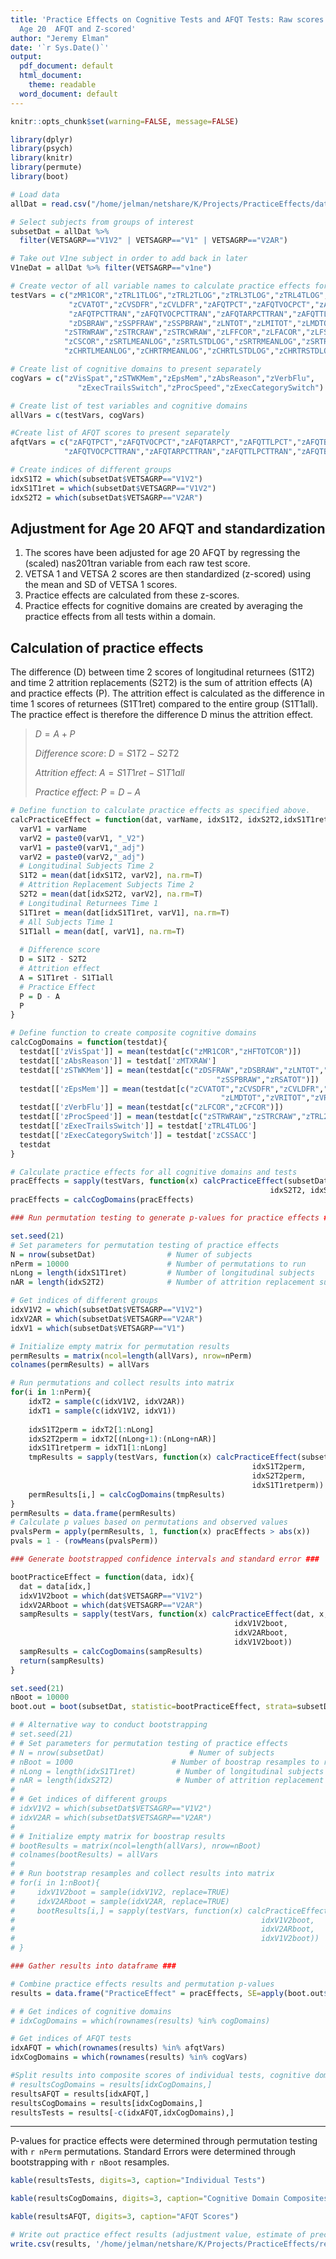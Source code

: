 ```yaml
---
title: 'Practice Effects on Cognitive Tests and AFQT Tests: Raw scores adjusted for
  Age 20  AFQT and Z-scored'
author: "Jeremy Elman"
date: '`r Sys.Date()`'
output:
  pdf_document: default
  html_document:
    theme: readable
  word_document: default
---
```


```r
knitr::opts_chunk$set(warning=FALSE, message=FALSE)
```

```r
library(dplyr)
library(psych)
library(knitr)
library(permute)
library(boot)
```

```r
# Load data
allDat = read.csv("/home/jelman/netshare/K/Projects/PracticeEffects/data/CogData_NAS201TRAN_Adj_Zscored.csv")

# Select subjects from groups of interest
subsetDat = allDat %>%
  filter(VETSAGRP=="V1V2" | VETSAGRP=="V1" | VETSAGRP=="V2AR")

# Take out V1ne subject in order to add back in later
V1neDat = allDat %>% filter(VETSAGRP=="v1ne")

# Create vector of all variable names to calculate practice effects for
testVars = c("zMR1COR","zTRL1TLOG","zTRL2TLOG","zTRL3TLOG","zTRL4TLOG","zTRL5TLOG","zCSSACC","zMTXRAW","zCVA1RAW",
             "zCVATOT","zCVSDFR","zCVLDFR","zAFQTPCT","zAFQTVOCPCT","zAFQTARPCT","zAFQTTLPCT","zAFQTBXPCT",
             "zAFQTPCTTRAN","zAFQTVOCPCTTRAN","zAFQTARPCTTRAN","zAFQTTLPCTTRAN","zAFQTBXPCTTRAN","zDSFRAW",
             "zDSBRAW","zSSPFRAW","zSSPBRAW","zLNTOT","zLMITOT","zLMDTOT","zVRITOT","zVRDTOT","zVRCTOT","zHFTOTCOR",
            "zSTRWRAW","zSTRCRAW","zSTRCWRAW","zLFFCOR","zLFACOR","zLFSCOR","zLFCOR","zCFANCOR","zCFBNCOR","zCFCOR",
            "zCSCOR","zSRTLMEANLOG","zSRTLSTDLOG","zSRTRMEANLOG","zSRTRSTDLOG","zSRTGMEANLOG","zSRTGSTDLOG",
            "zCHRTLMEANLOG","zCHRTRMEANLOG","zCHRTLSTDLOG","zCHRTRSTDLOG","zCHRTGMEANLOG","zCHRTGSTDLOG","zRSATOT")

# Create list of cognitive domains to present separately
cogVars = c("zVisSpat","zSTWKMem","zEpsMem","zAbsReason","zVerbFlu",
               "zExecTrailsSwitch","zProcSpeed","zExecCategorySwitch")

# Create list of test variables and cognitive domains
allVars = c(testVars, cogVars)

#Create list of AFQT scores to present separately
afqtVars = c("zAFQTPCT","zAFQTVOCPCT","zAFQTARPCT","zAFQTTLPCT","zAFQTBXPCT","zAFQTPCTTRAN",
            "zAFQTVOCPCTTRAN","zAFQTARPCTTRAN","zAFQTTLPCTTRAN","zAFQTBXPCTTRAN")

# Create indices of different groups
idxS1T2 = which(subsetDat$VETSAGRP=="V1V2")
idxS1T1ret = which(subsetDat$VETSAGRP=="V1V2")
idxS2T2 = which(subsetDat$VETSAGRP=="V2AR")
```

## Adjustment for Age 20 AFQT and standardization

1. The scores have been adjusted for age 20 AFQT by regressing the (scaled) nas201tran variable from each raw test score. 
2. VETSA 1 and VETSA 2 scores are then standardized (z-scored) using the mean and SD of VETSA 1 scores. 
3. Practice effects are calculated from these z-scores.
4. Practice effects for cognitive domains are created by averaging the practice effects from all tests within a domain.


## Calculation of practice effects  

The difference (D) between time 2 scores of longitudinal returnees (S1T2) and time 2 attrition replacements (S2T2) is the sum of attrition effects (A) and practice effects (P). The attrition effect is calculated as the difference in time 1 scores of returnees (S1T1ret) compared to the entire group (S1T1all). The practice effect is therefore the difference D minus the attrition effect.


> $D = A + P$  
> 
> *Difference score*:
> $D = S1T2 - S2T2$  
>  
> *Attrition effect*:
> $A = S1T1ret - S1T1all$  
> 
> *Practice effect*:
> $P = D - A$  


```r
# Define function to calculate practice effects as specified above.
calcPracticeEffect = function(dat, varName, idxS1T2, idxS2T2,idxS1T1ret){
  varV1 = varName
  varV2 = paste0(varV1, "_V2")
  varV1 = paste0(varV1,"_adj")
  varV2 = paste0(varV2,"_adj")
  # Longitudinal Subjects Time 2
  S1T2 = mean(dat[idxS1T2, varV2], na.rm=T)
  # Attrition Replacement Subjects Time 2
  S2T2 = mean(dat[idxS2T2, varV2], na.rm=T)
  # Longitudinal Returnees Time 1
  S1T1ret = mean(dat[idxS1T1ret, varV1], na.rm=T)
  # All Subjects Time 1
  S1T1all = mean(dat[, varV1], na.rm=T)
  
  # Difference score
  D = S1T2 - S2T2
  # Attrition effect
  A = S1T1ret - S1T1all
  # Practice Effect
  P = D - A
  P
}

# Define function to create composite cognitive domains 
calcCogDomains = function(testdat){
  testdat[['zVisSpat']] = mean(testdat[c("zMR1COR","zHFTOTCOR")])
  testdat[['zAbsReason']] = testdat['zMTXRAW']
  testdat[['zSTWKMem']] = mean(testdat[c("zDSFRAW","zDSBRAW","zLNTOT","zSSPFRAW",
                                              "zSSPBRAW","zRSATOT")])
  testdat[['zEpsMem']] = mean(testdat[c("zCVATOT","zCVSDFR","zCVLDFR","zLMITOT",
                                               "zLMDTOT","zVRITOT","zVRDTOT")])
  testdat[['zVerbFlu']] = mean(testdat[c("zLFCOR","zCFCOR")])
  testdat[['zProcSpeed']] = mean(testdat[c("zSTRWRAW","zSTRCRAW","zTRL2TLOG","zTRL3TLOG")])
  testdat[['zExecTrailsSwitch']] = testdat['zTRL4TLOG']
  testdat[['zExecCategorySwitch']] = testdat['zCSSACC']
  testdat
}

```


```r
# Calculate practice effects for all cognitive domains and tests
pracEffects = sapply(testVars, function(x) calcPracticeEffect(subsetDat, x, idxS1T2,
                                                          idxS2T2, idxS1T1ret))
pracEffects = calcCogDomains(pracEffects)
```


```r
### Run permutation testing to generate p-values for practice effects ###

set.seed(21)
# Set parameters for permutation testing of practice effects
N = nrow(subsetDat)                # Numer of subjects
nPerm = 10000                      # Number of permutations to run
nLong = length(idxS1T1ret)         # Number of longitudinal subjects
nAR = length(idxS2T2)              # Number of attrition replacement subjects

# Get indices of different groups
idxV1V2 = which(subsetDat$VETSAGRP=="V1V2")
idxV2AR = which(subsetDat$VETSAGRP=="V2AR")
idxV1 = which(subsetDat$VETSAGRP=="V1")

# Initialize empty matrix for permutation results
permResults = matrix(ncol=length(allVars), nrow=nPerm)
colnames(permResults) = allVars

# Run permutations and collect results into matrix
for(i in 1:nPerm){
    idxT2 = sample(c(idxV1V2, idxV2AR))
    idxT1 = sample(c(idxV1V2, idxV1))
    
    idxS1T2perm = idxT2[1:nLong]
    idxS2T2perm = idxT2[(nLong+1):(nLong+nAR)]
    idxS1T1retperm = idxT1[1:nLong]
    tmpResults = sapply(testVars, function(x) calcPracticeEffect(subsetDat, x, 
                                                      idxS1T2perm,
                                                      idxS2T2perm,
                                                      idxS1T1retperm))
    permResults[i,] = calcCogDomains(tmpResults)
}
permResults = data.frame(permResults)
# Calculate p values based on permutations and observed values
pvalsPerm = apply(permResults, 1, function(x) pracEffects > abs(x))
pvals = 1 - (rowMeans(pvalsPerm))
```

```r
### Generate bootstrapped confidence intervals and standard error ###

bootPracticeEffect = function(data, idx){
  dat = data[idx,]
  idxV1V2boot = which(dat$VETSAGRP=="V1V2")
  idxV2ARboot = which(dat$VETSAGRP=="V2AR")
  sampResults = sapply(testVars, function(x) calcPracticeEffect(dat, x, 
                                                  idxV1V2boot,
                                                  idxV2ARboot,
                                                  idxV1V2boot))
  sampResults = calcCogDomains(sampResults)
  return(sampResults)
}

set.seed(21)
nBoot = 10000
boot.out = boot(subsetDat, statistic=bootPracticeEffect, strata=subsetDat$VETSAGRP, R=nBoot)

# # Alternative way to conduct bootstrapping
# set.seed(21)
# # Set parameters for permutation testing of practice effects
# N = nrow(subsetDat)                   # Numer of subjects
# nBoot = 1000                      # Number of boostrap resamples to run
# nLong = length(idxS1T1ret)         # Number of longitudinal subjects
# nAR = length(idxS2T2)              # Number of attrition replacement subjects
# 
# # Get indices of different groups
# idxV1V2 = which(subsetDat$VETSAGRP=="V1V2")
# idxV2AR = which(subsetDat$VETSAGRP=="V2AR")
# 
# # Initialize empty matrix for boostrap results
# bootResults = matrix(ncol=length(allVars), nrow=nBoot)
# colnames(bootResults) = allVars
# 
# # Run bootstrap resamples and collect results into matrix
# for(i in 1:nBoot){
#     idxV1V2boot = sample(idxV1V2, replace=TRUE)
#     idxV2ARboot = sample(idxV2AR, replace=TRUE)
#     bootResults[i,] = sapply(testVars, function(x) calcPracticeEffect(subsetDat, x, 
#                                                       idxV1V2boot,
#                                                       idxV2ARboot,
#                                                       idxV1V2boot))
# }
```


```r
### Gather results into dataframe ###

# Combine practice effects results and permutation p-values
results = data.frame("PracticeEffect" = pracEffects, SE=apply(boot.out$t, 2, sd), "P" = pvals)

# # Get indices of cognitive domains
# idxCogDomains = which(rownames(results) %in% cogDomains)

# Get indices of AFQT tests
idxAFQT = which(rownames(results) %in% afqtVars)
idxCogDomains = which(rownames(results) %in% cogVars)

#Split results into composite scores of individual tests, cognitive domains, and AFQT.
# resultsCogDomains = results[idxCogDomains,]
resultsAFQT = results[idxAFQT,]
resultsCogDomains = results[idxCogDomains,]
resultsTests = results[-c(idxAFQT,idxCogDomains),]
```

--------------------------------------

P-values for practice effects were determined through permutation testing with `r nPerm` permutations. 
Standard Errors were determined through bootstrapping with `r nBoot` resamples.


```r
kable(resultsTests, digits=3, caption="Individual Tests")
```


```r
kable(resultsCogDomains, digits=3, caption="Cognitive Domain Composites")
```


```r
kable(resultsAFQT, digits=3, caption="AFQT Scores")
```

```r
# Write out practice effect results (adjustment value, estimate of precision, and p value)
write.csv(results, '/home/jelman/netshare/K/Projects/PracticeEffects/results/PracEffects_NAS201TRAN_Zscored_Results.csv')
```



